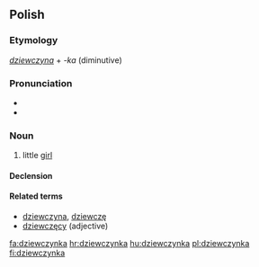 ==Polish==

===Etymology===
''[[dziewczyna]]'' + ''-ka'' (diminutive)

===Pronunciation===
* {{IPA|/d͡ʑɛfˈt͡ʂɨnka/|lang=pl}}
* {{audio|Pl-dziewczynka.ogg|audio}}

===Noun===
{{head|pl|noun|g=f}}

# little [[girl]]

====Declension====
{{pl-decl-noun-ka|dziewczyn}}

====Related terms====
* [[dziewczyna]], [[dziewczę]]
* [[dziewczęcy]] (adjective)

[[fa:dziewczynka]]
[[hr:dziewczynka]]
[[hu:dziewczynka]]
[[pl:dziewczynka]]
[[fi:dziewczynka]]